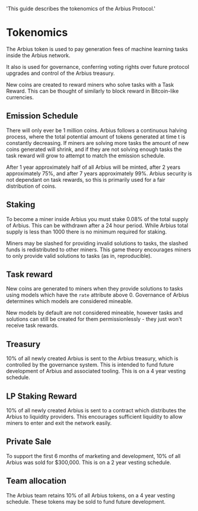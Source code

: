   'This guide describes the tokenomics of the Arbius Protocol.'

# Tokenomics

The Arbius token is used to pay generation fees of machine learning tasks inside the Arbius network.

It also is used for governance, conferring voting rights over future protocol upgrades and control of the Arbius treasury.

New coins are created to reward miners who solve tasks with a Task Reward. This can be thought of similarly to block reward in Bitcoin-like currencies.

## Emission Schedule

There will only ever be 1 million coins. Arbius follows a continuous halving process, where the total potential amount of tokens generated at time t is constantly decreasing. If miners are solving more tasks the amount of new coins generated will shrink, and if they are not solving enough tasks the task reward will grow to attempt to match the emission schedule.

After 1 year approximately half of all Arbius will be minted, after 2 years approximately 75%, and after 7 years approximately 99%. Arbius security is not dependant on task rewards, so this is primarily used for a fair distribution of coins.

## Staking

To become a miner inside Arbius you must stake 0.08% of the total supply of Arbius. This can be withdrawn after a 24 hour period. While Arbius total supply is less than 1000 there is no minimum required for staking.

Miners may be slashed for providing invalid solutions to tasks, the slashed funds is redistributed to other miners. This game theory encourages miners to only provide valid solutions to tasks (as in, reproducible).

## Task reward

New coins are generated to miners when they provide solutions to tasks using models which have the `rate` attribute above 0. Governance of Arbius determines which models are considered mineable.

<Note>
  New models by default are not considered mineable, however tasks and solutions can still be created for them permissionlessly - they just won't receive task rewards.
</Note>

## Treasury

10% of all newly created Arbius is sent to the Arbius treasury, which is controlled by the governance system. This is intended to fund future development of Arbius and associated tooling. This is on a 4 year vesting schedule.

## LP Staking Reward

10% of all newly created Arbius is sent to a contract which distributes the Arbius to liquidity providers. This encourages sufficient liquidity to allow miners to enter and exit the network easily.

## Private Sale

To support the first 6 months of marketing and development, 10% of all Arbius was sold for $300,000. This is on a 2 year vesting schedule.

## Team allocation

The Arbius team retains 10% of all Arbius tokens, on a 4 year vesting schedule. These tokens may be sold to fund future development.
